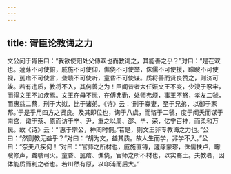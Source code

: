 ```yaml
---
---
---
```

title: 胥臣论教诲之力
---


文公问于胥臣曰：“我欲使阳处父傅欢也而教诲之，其能善之乎？”对曰：“是在欢也。蘧蒢不可使俯，戚施不可使仰，僬侥不可使举，侏儒不可使援，矇瞍不可使视，嚚瘖不可使言，聋聩不可使听，童昏不可使谋。质将善而贤良赞之，则济可竢。若有违质，教将不入，其何善之为！臣闻昔者大任娠文王不变，少溲于豕牢，而得文王不加疾焉。文王在母不忧，在傅弗勤，处师弗烦，事王不怒，孝友二虢，而惠慈二蔡，刑于大姒，比于诸弟。《诗》云：‘刑于寡妻，至于兄弟，以御于家邦。’于是乎用四方之贤良。及其即位也，询于八虞，而谘于二虢，度于闳夭而谋于南宫，诹于蔡、原而访于辛、尹，重之以周、邵、毕、荣，亿宁百神，而柔和万民。故《诗》云：“‘惠于宗公，神罔时恫。’若是，则文王非专教诲之力也。”公曰：“然则教无益乎？”对曰：“胡为文，益其质。故人生而学，非学不入。”公曰：“奈夫八疾何！”对曰：“官师之所材也，戚施直镈，蘧蒢蒙璆，侏儒扶卢，矇瞍修声，聋聩司火。童昏、嚚瘖、僬侥，官师之所不材也，以实裔土。夫教者，因体能质而利之者也。若川然有原，以卬浦而后大。”


